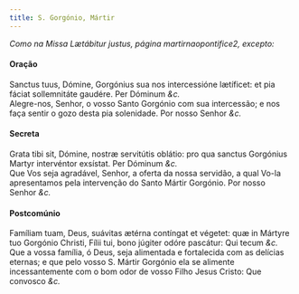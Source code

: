 ```yaml
---
title: S. Gorgónio, Mártir
---
```



<em>Como na Missa Lætábitur justus, página martirnaopontifice2, excepto:</em>

<h4 class="text-center">Oração</h4>
<div class="container-fluid">
<div class="row">
<div class="col-6 dropcaps text-justify">
Sanctus tuus, Dómine, Gorgónius sua nos intercessióne lætíficet: et pia fáciat sollemnitáte gaudére. Per Dóminum <em>&c.</em>
</div>
<div class="col-6 dropcaps text-justify">
Alegre-nos, Senhor, o vosso Santo Gorgónio com sua intercessão; e nos faça sentir o gozo desta pia solenidade. Por nosso Senhor <em>&c.</em>
</div>
</div>
</div>

<h4 class="text-center">Secreta</h4>
<div class="container-fluid">
<div class="row">
<div class="col-6 dropcaps text-justify">
Grata tibi sit, Dómine, nostræ servitútis oblátio: pro qua sanctus Gorgónius Martyr intervéntor exsístat. Per Dóminum <em>&c.</em>
</div>
<div class="col-6 dropcaps text-justify">
Que Vos seja agradável, Senhor, a oferta da nossa servidão, a qual Vo-la apresentamos pela intervenção do Santo Mártir Gorgónio. Por nosso Senhor <em>&c.</em>
</div>
</div>
</div>

<h4 class="text-center">Postcomúnio</h4>
<div class="container-fluid">
<div class="row">
<div class="col-6 dropcaps text-justify">
Famíliam tuam, Deus, suávitas ætérna contíngat et végetet: quæ in Mártyre tuo Gorgónio Christi, Fílii tui, bono júgiter odóre pascátur: Qui tecum <em>&c.</em>
</div>
<div class="col-6 dropcaps text-justify">
Que a vossa família, ó Deus, seja alimentada e fortalecida com as delícias eternas; e que pelo vosso S. Mártir Gorgónio ela se alimente incessantemente com o bom odor de vosso Filho Jesus Cristo: Que convosco <em>&c.</em>
</div>
</div>
</div>
